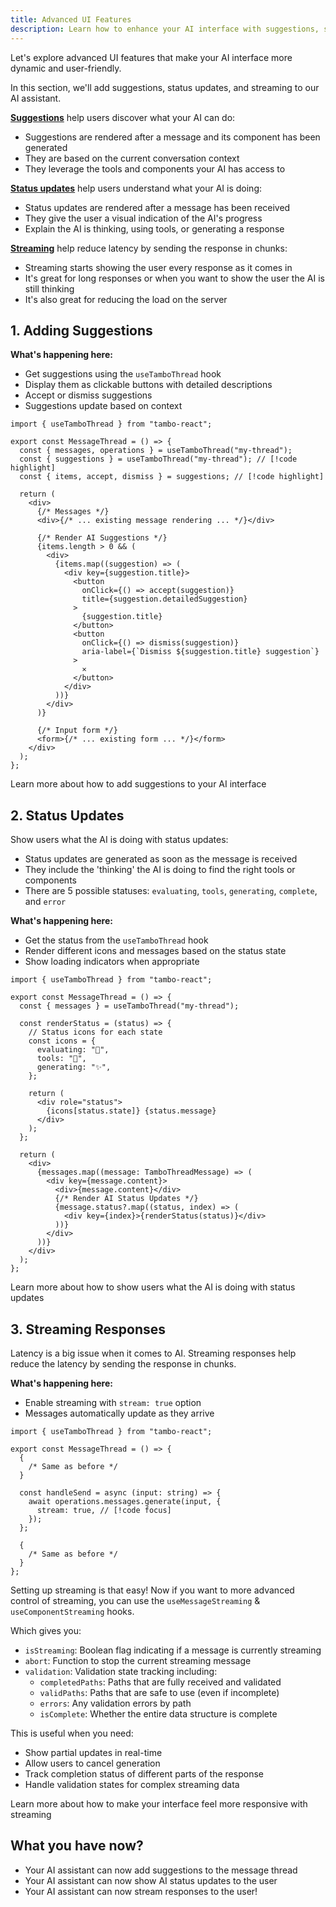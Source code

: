 ```yaml
---
title: Advanced UI Features
description: Learn how to enhance your AI interface with suggestions, status updates, and streaming.
---
```


Let's explore advanced UI features that make your AI interface more dynamic and user-friendly.

In this section, we'll add suggestions, status updates, and streaming to our AI assistant.

[**Suggestions**](#1-adding-suggestions) help users discover what your AI can do:

- Suggestions are rendered after a message and its component has been generated
- They are based on the current conversation context
- They leverage the tools and components your AI has access to

[**Status updates**](#2-status-updates) help users understand what your AI is doing:

- Status updates are rendered after a message has been received
- They give the user a visual indication of the AI's progress
- Explain the AI is thinking, using tools, or generating a response

[**Streaming**](#3-streaming-responses) help reduce latency by sending the response in chunks:

- Streaming starts showing the user every response as it comes in
- It's great for long responses or when you want to show the user the AI is still thinking
- It's also great for reducing the load on the server

## 1. Adding Suggestions

**What's happening here:**

- Get suggestions using the `useTamboThread` hook
- Display them as clickable buttons with detailed descriptions
- Accept or dismiss suggestions
- Suggestions update based on context

```tsx title="Adding Suggestions to Message Thread"
import { useTamboThread } from "tambo-react";

export const MessageThread = () => {
  const { messages, operations } = useTamboThread("my-thread");
  const { suggestions } = useTamboThread("my-thread"); // [!code highlight]
  const { items, accept, dismiss } = suggestions; // [!code highlight]

  return (
    <div>
      {/* Messages */}
      <div>{/* ... existing message rendering ... */}</div>

      {/* Render AI Suggestions */}
      {items.length > 0 && (
        <div>
          {items.map((suggestion) => (
            <div key={suggestion.title}>
              <button
                onClick={() => accept(suggestion)}
                title={suggestion.detailedSuggestion}
              >
                {suggestion.title}
              </button>
              <button
                onClick={() => dismiss(suggestion)}
                aria-label={`Dismiss ${suggestion.title} suggestion`}
              >
                ✕
              </button>
            </div>
          ))}
        </div>
      )}

      {/* Input form */}
      <form>{/* ... existing form ... */}</form>
    </div>
  );
};
```

<Cards>
  <Card href="/vnext/overview/suggestions" title="Suggestions Overview">
    Learn more about how to add suggestions to your AI interface
  </Card>
</Cards>

## 2. Status Updates

Show users what the AI is doing with status updates:

- Status updates are generated as soon as the message is received
- They include the 'thinking' the AI is doing to find the right tools or components
- There are 5 possible statuses: `evaluating`, `tools`, `generating`, `complete`, and `error`

**What's happening here:**

- Get the status from the `useTamboThread` hook
- Render different icons and messages based on the status state
- Show loading indicators when appropriate

```tsx title="Rendering Status Updates"
import { useTamboThread } from "tambo-react";

export const MessageThread = () => {
  const { messages } = useTamboThread("my-thread");

  const renderStatus = (status) => {
    // Status icons for each state
    const icons = {
      evaluating: "🤔",
      tools: "🔧",
      generating: "✨",
    };

    return (
      <div role="status">
        {icons[status.state]} {status.message}
      </div>
    );
  };

  return (
    <div>
      {messages.map((message: TamboThreadMessage) => (
        <div key={message.content}>
          <div>{message.content}</div>
          {/* Render AI Status Updates */}
          {message.status?.map((status, index) => (
            <div key={index}>{renderStatus(status)}</div>
          ))}
        </div>
      ))}
    </div>
  );
};
```

<Cards>
  <Card href="/vnext/overview/status" title="Status Updates Overview">
    Learn more about how to show users what the AI is doing with status updates
  </Card>
</Cards>

## 3. Streaming Responses

Latency is a big issue when it comes to AI. Streaming responses help reduce the latency by sending the response in chunks.

**What's happening here:**

- Enable streaming with `stream: true` option
- Messages automatically update as they arrive

```tsx title="Enabling Streaming Responses"
import { useTamboThread } from "tambo-react";

export const MessageThread = () => {
  {
    /* Same as before */
  }

  const handleSend = async (input: string) => {
    await operations.messages.generate(input, {
      stream: true, // [!code focus]
    });
  };

  {
    /* Same as before */
  }
};
```

Setting up streaming is that easy! Now if you want to more advanced control of streaming, you can use the `useMessageStreaming` & `useComponentStreaming` hooks.

Which gives you:

- `isStreaming`: Boolean flag indicating if a message is currently streaming
- `abort`: Function to stop the current streaming message
- `validation`: Validation state tracking including:
  - `completedPaths`: Paths that are fully received and validated
  - `validPaths`: Paths that are safe to use (even if incomplete)
  - `errors`: Any validation errors by path
  - `isComplete`: Whether the entire data structure is complete

This is useful when you need:

- Show partial updates in real-time
- Allow users to cancel generation
- Track completion status of different parts of the response
- Handle validation states for complex streaming data

<Cards>
  <Card href="/vnext/overview/streaming" title="Streaming Overview">
    Learn more about how to make your interface feel more responsive with
    streaming
  </Card>
</Cards>

## What you have now?

- Your AI assistant can now add suggestions to the message thread
- Your AI assistant can now show AI status updates to the user
- Your AI assistant can now stream responses to the user!
